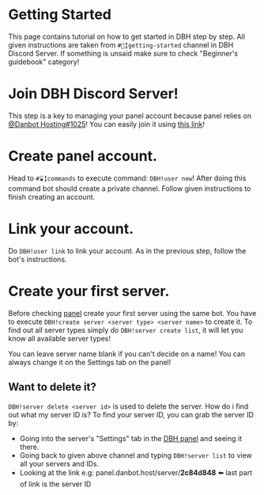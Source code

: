 # Getting Started

This page contains tutorial on how to get started in DBH step by step. All given instructions are taken from `#📗╏getting-started` channel in DBH Discord Server. If something is unsaid make sure to check "Beginner's guidebook" category!

# Join DBH Discord Server!

This step is a key to managing your panel account because panel relies on [@Danbot Hosting#1025](https://discord.com/users/640161047671603205)! You can easily join it using [this link](https://discord.gg/dbh)!

# Create panel account.

Head to `#⌛╏commands` to execute command: `DBH!user new`! After doing this command bot should create a private channel. Follow given instructions to finish creating an account.

# Link your account.

Do `DBH!user link` to link your account. As in the previous step, follow the bot's instructions.

# Create your first server.

Before checking [panel](https://panel.danbot.host/) create your first server using the same bot. You have to execute `DBH!create server <server type> <server name>` to create it. To find out all server types simply do `DBH!server create list`, it will let you know all available server types!

<Tip label="Good to know">
  You can leave server name blank if you can't decide on a name! You can always
  change it on the Settings tab on the panel!
</Tip>

## Want to delete it?

`DBH!server delete <server id>` is used to delete the server. How do i find out what my server ID is? To find your server ID, you can grab the server ID by:

- Going into the server's "Settings" tab in the [DBH panel](https://panel.danbot.host/) and seeing it there.
- Going back to given above channel and typing `DBH!server list` to view all your servers and IDs.
- Looking at the link e.g: panel.danbot.host/server/**2c84d848** ⬅️ last part of link is the server ID
